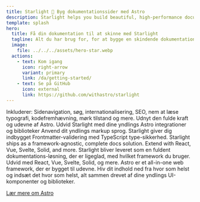 ```yaml
---
title: Starlight 🌟 Byg dokumentationssider med Astro
description: Starlight helps you build beautiful, high-performance documentation websites with Astro.
template: splash
hero:
  title: Få din dokumentation til at skinne med Starlight
  tagline: Alt du har brug for, for at bygge en skindende dokumentationsside. Hurtig, tilgængelig og nem at bruge.
  image:
    file: ../../../assets/hero-star.webp
  actions:
    - text: Kom igang
      icon: right-arrow
      variant: primary
      link: /da/getting-started/
    - text: Se på GitHub
      icon: external
      link: https://github.com/withastro/starlight
---
```



<CardGrid stagger>
	<Card title="Documentation, der begejstrer" icon="open-book">
		Inkluderer: Sidenavigation, søg, internationalisering, SEO, nem at læse
		typografi, kodefremhævning, mørk tilstand og mere.
	</Card>
	<Card title="Drevet af Astro" icon="rocket">
		Udnyt den fulde kraft og udevne af Astro. 
		Udvid Starlight med dine yndlings Astro integrationer og biblioteker
	</Card>
	<Card title="Markdown, Markdoc og MDX" icon="document">
		Anvend dit yndlings markup sprog. Starlight giver dig indbygget
		Frontmatter-validering med TypeScript type-sikkerhed.
	</Card>
	<Card title="Anvend dine egne UI-komponenter" icon="puzzle">
		Starlight ships as a framework-agnostic, complete docs solution. Extend with
		React, Vue, Svelte, Solid, and more.
		Starlight bliver leveret som en fuldent dokumentations-løsning, der er ligeglad, med hvilket framework du bruger. Udvid med React, Vue, Svelte, Solid, og mere.
	</Card>
</CardGrid>

<AboutAstro title="Bragt til dig af">
Astro er et all-in-one web framework, der er bygget til udevne.
Hiv dit indhold ned fra hvor som helst og indsæt det hvor som helst, alt sammen drevet af dine yndlings UI-komponenter og biblioteker.

[Lær mere om Astro](https://astro.build/)

</AboutAstro>
